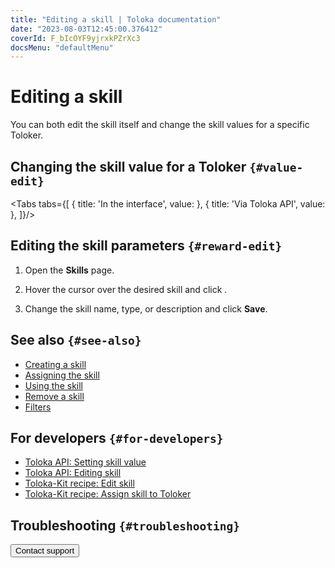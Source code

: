 ```yaml
---
title: "Editing a skill | Toloka documentation"
date: "2023-08-03T12:45:00.376412"
coverId: F_bIcOYF9yjrxkPZrXc3
docsMenu: "defaultMenu"
---
```



# Editing a skill

You can both edit the skill itself and change the skill values for a specific Toloker.

## Changing the skill value for a Toloker `{#value-edit}`

<Tabs tabs={[
  { title: 'In the interface', value: <NavEditList1/> },
  { title: 'Via Toloka API', value: <NavEditList2/> },
]}/>

## Editing the skill parameters `{#reward-edit}`

1. Open the **Skills** page.

1. Hover the cursor over the desired skill and click <img src="https://tlkfrontprod.azureedge.net/portal-production/static/uploaded/images/1675425172884/1675425172884_original_svg.svg" alt="" />.

1. Change the skill name, type, or description and click **Save**.

## See also `{#see-also}`

- [Creating a skill](/docs/guide/nav-create)
- [Assigning the skill](/docs/guide/nav-assign)
- [Using the skill](/docs/guide/nav-use)
- [Remove a skill](/docs/guide/nav-delete)
- [Filters](/docs/guide/filters)

## For developers `{#for-developers}`

- [Toloka API: Setting skill value](https://toloka.ai/docs/api/api-reference/#put-/user-skills)
- [Toloka API: Editing skill](https://toloka.ai/docs/api/api-reference/#put-/skills/-id-)
- [Toloka-Kit recipe: Edit skill](/docs/toloka-kit/recipes/edit-skill)
- [Toloka-Kit recipe: Assign skill to Toloker](/docs/toloka-kit/recipes/assign-skill)

## Troubleshooting `{#troubleshooting}`

<FaqSkillForEveryPool/>

<FaqSkillForDifferentProjects/>

<TroubleshootingTraining/>

<Button themeColor="light" view="default" size="l" type="link" url="/docs/guide/troubleshooting/support?form-source=guide-nav-edit">Contact support</Button>
